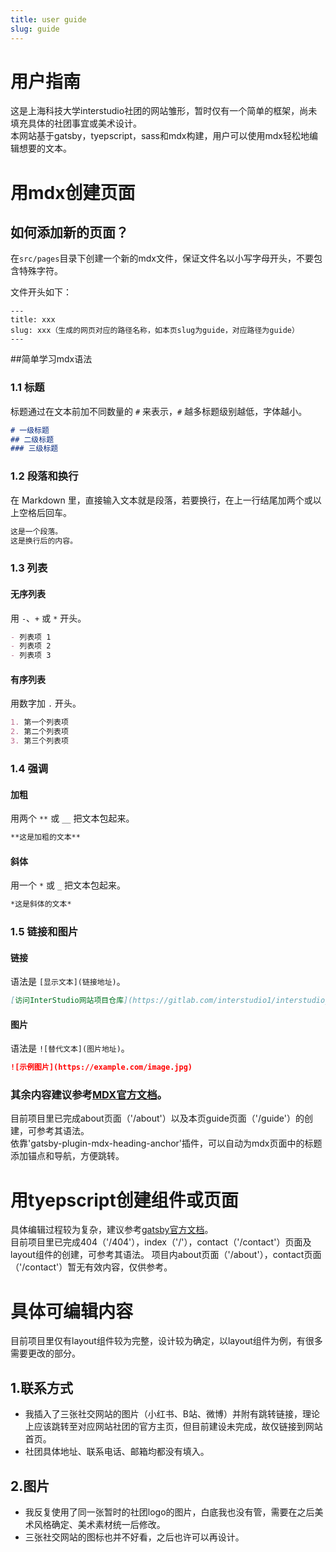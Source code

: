 ```yaml
---
title: user guide
slug: guide
---
```


# 用户指南

这是上海科技大学interstudio社团的网站雏形，暂时仅有一个简单的框架，尚未填充具体的社团事宜或美术设计。   
本网站基于gatsby，tyepscript，sass和mdx构建，用户可以使用mdx轻松地编辑想要的文本。

# 用mdx创建页面

## 如何添加新的页面？

在`src/pages`目录下创建一个新的mdx文件，保证文件名以小写字母开头，不要包含特殊字符。

文件开头如下：

```mdx
---
title: xxx
slug: xxx（生成的网页对应的路径名称，如本页slug为guide，对应路径为guide）
---
```

##简单学习mdx语法

### 1.1 标题
标题通过在文本前加不同数量的 `#` 来表示，`#` 越多标题级别越低，字体越小。

```md
# 一级标题
## 二级标题
### 三级标题
```

### 1.2 段落和换行
在 Markdown 里，直接输入文本就是段落，若要换行，在上一行结尾加两个或以上空格后回车。

```md
这是一个段落。  
这是换行后的内容。
```

### 1.3 列表

#### 无序列表
用 `-`、`+` 或 `*` 开头。

```md
- 列表项 1
- 列表项 2
- 列表项 3
```

#### 有序列表
用数字加 `.` 开头。

```md
1. 第一个列表项
2. 第二个列表项
3. 第三个列表项
```

### 1.4 强调

#### 加粗
用两个 `**` 或 `__` 把文本包起来。

```md
**这是加粗的文本**
```

#### 斜体
用一个 `*` 或 `_` 把文本包起来。

```md
*这是斜体的文本*
```

### 1.5 链接和图片

#### 链接
语法是 `[显示文本](链接地址)`。

```md
[访问InterStudio网站项目仓库](https://gitlab.com/interstudio1/interstudio_website)
```

#### 图片
语法是 `![替代文本](图片地址)`。

```md
![示例图片](https://example.com/image.jpg)
```

### 其余内容建议参考[MDX官方文档](https://mdxjs.com/docs/getting-started)。

目前项目里已完成about页面（'/about'）以及本页guide页面（'/guide'）的创建，可参考其语法。  
依靠'gatsby-plugin-mdx-heading-anchor'插件，可以自动为mdx页面中的标题添加锚点和导航，方便跳转。

# 用tyepscript创建组件或页面

具体编辑过程较为复杂，建议参考[gatsby官方文档](https://www.gatsbyjs.com/docs/tutorial/part-zero/)。  
目前项目里已完成404（'/404'），index（'/'），contact（'/contact'）页面及layout组件的创建，可参考其语法。
项目内about页面（'/about'），contact页面（'/contact'）暂无有效内容，仅供参考。

# 具体可编辑内容

目前项目里仅有layout组件较为完整，设计较为确定，以layout组件为例，有很多需要更改的部分。

## 1.联系方式

- 我插入了三张社交网站的图片（小红书、B站、微博）并附有跳转链接，理论上应该跳转至对应网站社团的官方主页，但目前建设未完成，故仅链接到网站首页。
- 社团具体地址、联系电话、邮箱均都没有填入。

## 2.图片
- 我反复使用了同一张暂时的社团logo的图片，白底我也没有管，需要在之后美术风格确定、美术素材统一后修改。  
- 三张社交网站的图标也并不好看，之后也许可以再设计。




